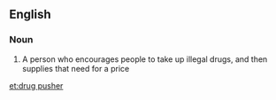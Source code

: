 ==English==

===Noun===
{{en-noun}}

# A person who encourages people to take up illegal drugs, and then supplies that need for a price

[[et:drug pusher]]